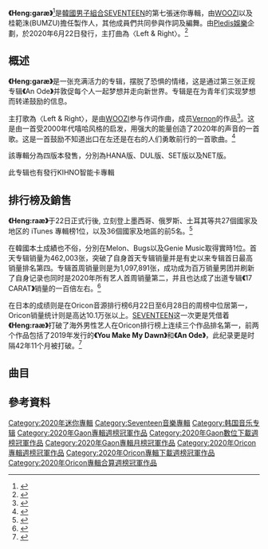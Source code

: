 {{Infobox album
|Name=Heng:garæ
|Type=迷你專輯
|Cover=Heng_garæ.jpg
|Artist=[[Seventeen_(組合)|SEVENTEEN]]
|Released=2020年6月22日|Format=[[CD|CD]]、[[數位音樂下載|數位音樂下載]]
|Recorded=2020年|Genre=[[謠曲|民謠]]、[[舞蹈流行音樂|Dance-pop]]、[[韓國流行音樂|韓國流行音樂]]
|Length=20:49|Label=[[Pledis娛樂|Pledis娛樂]]、[[Genie_Music|Genie Music]]、[[Stone_Music|Stone Music]]
|Producer=[[李知勳_(SEVENTEEN)|WOOZI]]、{{link-ko|桂範洙|계범주|BUMZU}}
|Director=Seong Won-mo (Digipedi)
|Last album=[[An_Ode|An Ode]]<br>（2019年）
|This album='''Heng:garæ'''<br>（2020年）
|Next album=[[;_(Semicolon)|; [Semicolon]]]<br>（2020年）
{{Singles
| Name          = Heng:garæ
| Type          = EP
| Single 1      = My My
| single 1 date = 2020年6月11日
| Single 2      = '''Left & Right'''
| single 2 date = 2020年6月22日
}}
{{External music video 
| Type = EP
| {{YouTube|cr_lx0GSfrA|My My}}<br>{{YouTube|HdZdxocqzq4|Left & Right
}}
}}}}

'''《Heng:garæ》'''<ref>{{Cite web|url=https://music.naver.com/album/index.nhn?albumId=4600085|title=SEVENTEEN 7th Mini Album 'Heng:garæ'|accessdate=|author=|date=|publisher=NAVER|archive-date=2020-06-30|archive-url=https://web.archive.org/web/20200630161957/https://music.naver.com/album/index.nhn?albumId=4600085|dead-url=no}}</ref>是[[韓國|韓國]][[男子組合|男子組合]][[Seventeen_(組合)|SEVENTEEN]]的第七張迷你專輯，由[[李知勳_(SEVENTEEN)|WOOZI]]以及桂範洙(BUMZU)擔任製作人，其他成員們共同參與作詞及編舞。由[[Pledis娛樂|Pledis娛樂]]企劃，於2020年6月22日發行，主打曲為〈Left & Right〉。<ref>{{cite news |last1=Src='http://1.gravatar.com/Avatar/410f1d958dd007d35dacf0c7439a9de5?s=70 |first1=<img Alt='' |last2=Srcset='http://1.gravatar.com/Avatar/410f1d958dd007d35dacf0c7439a9de5?s=140 |first2=#038;r=g' |last3=Yann |first3=#038;r=g 2x' class='avatar avatar-70 photo' height='70' width='70' /> |title=SEVENTEEN Dominates Music Charts Worldwide With "Heng:garæ" Mini-Album |url=http://www.hallyudaily.com/seventeen-dominates-music-charts-worldwide-henggarae/ |accessdate=2022-01-13 |work=Hallyu Daily |date=2020-06-23 |archive-date=2022-01-13 |archive-url=https://web.archive.org/web/20220113012538/http://www.hallyudaily.com/seventeen-dominates-music-charts-worldwide-henggarae/ }}</ref>

== 概述 ==
'''《Heng:garæ》'''是一张充满活力的专辑，摆脱了恐惧的情绪，这是通过第三张正规专辑'''《'''An Ode'''》'''并敦促每个人一起梦想并走向新世界。专辑是在为青年们实现梦想而转递鼓励的信息。

主打歌為〈Left & Right〉，是由[[李知勳_(SEVENTEEN)|WOOZI]]参与作词作曲，成员[[崔瀚率|Vernon]]的作品<ref>{{cite news |title=SEVENTEEN Tops iTunes Charts Worldwide With “Heng:garæ” |url=https://www.soompi.com/article/1408536wpp/seventeen-tops-itunes-charts-worldwide-with-henggarae |accessdate=2022-01-13 |work=Soompi |date=1592892646 |language=en |archive-date=2022-01-13 |archive-url=https://web.archive.org/web/20220113012626/https://www.soompi.com/article/1408536wpp/seventeen-tops-itunes-charts-worldwide-with-henggarae }}</ref>。这是由一首受2000年代嘻哈风格的启发，用强大的能量创造了2020年的声音的一首歌。这是一首鼓励不知道出口在左还是在右的人们勇敢前行的一首歌曲。<ref>{{cite news |title=SEVENTEEN Momentously Ranks First In Oricon's Weekly Album Chart With “Heng:garæ” + Major First-Week Achievements |url=https://www.hellokpop.com/kpop/seventeen-tops-oricon-weekly-album-chart-henggarae/ |accessdate=2022-01-13 |work=HELLOKPOP |date=2020-06-30 |archive-date=2022-01-13 |archive-url=https://web.archive.org/web/20220113012626/https://www.hellokpop.com/kpop/seventeen-tops-oricon-weekly-album-chart-henggarae/ }}</ref>

該專輯分為四版本發售，分別為HANA版、DUL版、SET版以及NET版。

此专辑也有發行KIHNO智能卡專輯
<br />

== 排行榜及銷售 ==
'''《Heng:raæ》'''于22日正式行後, 立刻登上墨西哥、俄罗斯、土耳其等共27個國家及地区的 iTunes 專輯榜1位，以及36個國家及地區的前5名。<ref>{{Cite web |title=전세계 '헹가래' 열풍"..세븐틴, 'Left & Right' 27개 지역 1위→'하프 밀리언셀러' 달성 |url=https://n.news.naver.com/entertain/article/109/0004229326 |accessdate=2020-06-29 |archive-date=2020-06-29 |archive-url=https://web.archive.org/web/20200629105959/https://n.news.naver.com/entertain/article/109/0004229326 |dead-url=no }}</ref>

在韓國本土成績也不俗，分別在Melon、Bugs以及Genie Music取得實時1位。首天专辑销量为462,003张，突破了自身首天专辑销量并是有史以来专辑首日最高销量排名第四。专辑首周销量则是为1,097,891张，成功成为百万销量男团并刷新了自身记录也同时是2020年所有艺人首周销量第二，并且也达成了出道专辑'''《'''17 CARAT'''》'''销量的一百倍左右。<ref>{{Cite web|1=|title=세븐틴, 역사에 길이 남을 '헹가래'..초동 109만장 돌파→'밀리언셀러' 달성|url=https://n.news.naver.com/entertain/now/article/109/0004232739|accessdate=2020-06-29|archive-date=2020-06-29|archive-url=https://web.archive.org/web/20200629113239/https://n.news.naver.com/entertain/now/article/109/0004232739|dead-url=no}}</ref>

在日本的成绩则是在Oricon音源排行榜6月22日至6月28日的周榜中位居第一，Oricon销量统计则是高达10.1万张以上。[[Seventeen_(組合)|SEVENTEEN]]这一次更是凭借着'''《Heng:raæ》'''打破了海外男性艺人在Oricon排行榜上连续三个作品排名第一，前两个作品包括了2019年发行的'''《You Make My Dawn》'''和'''《An Ode》'''，此纪录更是时隔42年11个月被打破。<ref>{{Cite web|1=|title=SEVENTEEN、海外男性アーティスト42年11ヵ月ぶりの3作連続1位 海外男性アーティスト史上3組目|url=https://www.oricon.co.jp/news/2165775/full/|accessdate=2020-06-30|archive-date=2020-06-29|archive-url=https://web.archive.org/web/20200629224947/https://www.oricon.co.jp/news/2165775/full/|dead-url=no}}</ref>

== 曲目 ==
{{Tracklist|collapsed=no|headline=|font_size=|total_length=20:49|extra_column=|title1=Fearless|lyrics1=WOOZI<br>BUMZU<br>[[崔瀚率|Vernon]]|music1=WOOZI<br>BUMZU<br>Simon Petren|arranger1=BUMZU<br>Simon Petren|length1=3:14|title2='''Left & Right'''|lyrics2=WOOZI<br>BUMZU<br>[[崔瀚率|Vernon]]|music2=WOOZI<br>BUMZU<br>[[崔瀚率|Vernon]]|arranger2=BUMZU|length2=3:21|title3=좋겠다/I Wish|lyrics3=WOOZI<br>BUMZU<br>황현 (MonoTree)<br>[[全圆佑|Wonwoo]]|music3=WOOZI<br>BUMZU<br>황현 (MonoTree)|arranger3=황현 (MonoTree)|length3=3:53|title4=My My |lyrics4=WOOZI<br>BUMZU<br>[[崔瀚率|Vernon]]<br>[[崔胜哲|S.coups]]|music4=WOOZI<br>BUMZU<br>[[崔瀚率|Vernon]]|arranger4=BUMZU<br>WOOZI<br>박기태 (PRISMFILTER)|length4=3:05|title5=어른 아이/Kidult|lyrics5=[[崔胜哲|S.coups]]<br>WOOZI<br>BUMZU<br>[[崔瀚率|Vernon]]|music5=WOOZI<br>[[崔胜哲|S.coups]]<br>BUMZU<br>박기태 (PRISMFILTER)|arranger5=박기태 (PRISMFILTER)|length5=3:12|title6=같이 가요/Together|lyrics6=WOOZI<br>BUMZU<br>[[崔勝哲|S.coups]]<br>[[权顺荣|Hoshi]]<br>[[金珉奎|Mingyu]]|music6=WOOZI<br>BUMZU<br>박기태 (PRISMFILTER)|arranger6=BUMZU<br>박기태 (PRISMFILTER)<br>Nmore(PRISMFILTER)|length6=4:04}}

== 參考資料 ==
<references />
{{Seventeen (組合)}}
{{Gaon數位下載週榜冠軍 (2020年)|2020年6月27日}}
{{Gaon專輯週榜冠軍 (2020年)|2020年6月27日、7月11日}}
{{Gaon專輯月榜冠軍 (2020年代前期)|2020年6月}}
{{Oricon專輯週榜冠軍 (2020年)|2020年7月6日－13日}}
{{Oricon專輯下載週榜冠軍 (2020年)|2020年7月6日}}
{{Oricon專輯合算週榜冠軍 (2020年)|2020年7月6日}}
[[Category:2020年迷你專輯|Category:2020年迷你專輯]]
[[Category:Seventeen音樂專輯|Category:Seventeen音樂專輯]]
[[Category:韩国音乐专辑|Category:韩国音乐专辑]]
[[Category:2020年Gaon專輯週榜冠軍作品|Category:2020年Gaon專輯週榜冠軍作品]]
[[Category:2020年Gaon數位下載週榜冠軍作品|Category:2020年Gaon數位下載週榜冠軍作品]]
[[Category:2020年Gaon專輯月榜冠軍作品|Category:2020年Gaon專輯月榜冠軍作品]]
[[Category:2020年Oricon專輯週榜冠軍作品|Category:2020年Oricon專輯週榜冠軍作品]]
[[Category:2020年Oricon專輯下載週榜冠軍作品|Category:2020年Oricon專輯下載週榜冠軍作品]]
[[Category:2020年Oricon專輯合算週榜冠軍作品|Category:2020年Oricon專輯合算週榜冠軍作品]]